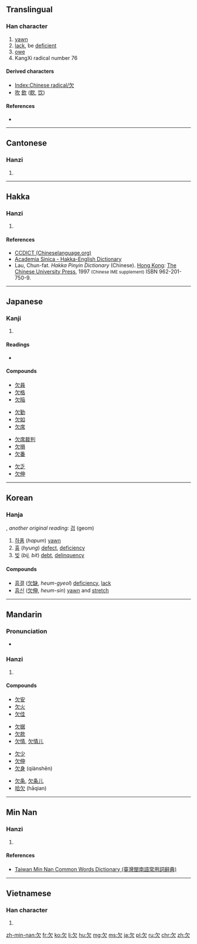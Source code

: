{{also|缺}}
==Translingual==
{{stroke order|strokes=4}}
{{stroke order|type=animate}}

===Han character===
{{Han char|rn=76|rad=欠|as=00|sn=4|four=2780<sub>2</sub>|canj=弓人 (NO)}}

# [[yawn]]
# [[lack]], be [[deficient]]
# [[owe]]
# KangXi radical number 76

====Derived characters====
* [[Index:Chinese radical/欠]]
* [[吹]] [[飲]] ([[飮]], [[饮]])

====References====
* {{Han ref|kx=0565.010|dkj=15991|dj=0953.350|hdz=32133.010|uh=6B20|ud=27424|bh=A4ED|bd=42221}}

----

==Cantonese==

===Hanzi===
{{yue-hanzi|jyut=[[him3]]|y=[[him3]]}}

# {{defn|lang=yue|sort=欠00}}

----

==Hakka==

===Hanzi===
{{hak-hanzi|poj=khìam|gd=k'iam<sup>5</sup>|hpy=kiam4}}

# {{defn|lang=hak|sort=欠00}}

====References====
*[http://www.chinalanguage.com/dictionaries/?mode=view&view=chardict&query=%E6%AC%A0 CCDICT (Chineselanguage.org)]
*[http://minhakka.ling.sinica.edu.tw/bkg/hakyin/search.php?DETAIL=1&LIMIT=id=14108&dbname=su_tian_1&graph=2 Academia Sinica - Hakka-English Dictionary]
*Lau, Chun-fat. ''Hakka Pinyin Dictionary'' (Chinese). [[Hong Kong]]: [[w:Chinese University of Hong Kong|The Chinese University Press]], 1997 <small>(Chinese IME supplement)</small> ISBN 962-201-750-9.

----

==Japanese==

===Kanji===
{{ja-kanji|grade=4|rs=欠00}}

# {{defn|lang=ja|sort=欠00}}

====Readings====
* {{ja-readings|on=[[けつ]] (ketsu) [[けん]] (ken)
|kun=[[かける]] (kakeru), [[あくび]] (akubi)
}}

====Compounds====
{{top4}}
* [[欠員]]
* [[欠格]]
* [[欠陥]]
{{mid4}}
* [[欠勤]]
* [[欠如]]
* [[欠席]]
{{mid4}}
* [[欠席裁判]]
* [[欠損]]
* [[欠番]]
{{mid4}}
* [[欠乏]]
* [[欠伸]]
{{bottom}}

----

==Korean==

===Hanja===
{{ko-hanja|hangeul=[[흠]], [[감]]|eumhun=|rv=heum, gam|mr=hŭm, kam|y=hum, kam}}, ''another original reading:'' [[검]] (geom)

# [[하품]] (''hapum'') [[yawn]]
# [[흉]] (''hyung'') [[defect]], [[deficiency]]
# [[빚]] (''bij, bit'') [[debt]], [[delinquency]]

====Compounds====
* [[흠결]] ([[欠]][[缺]], ''heum-gyeol'') [[deficiency]], [[lack]]
* [[흠신]] ([[欠]][[伸]], ''heum-sin'') [[yawn]] and [[stretch]]

----

==Mandarin==

===Pronunciation===
* {{audio|Zh-qiàn.ogg|Audio|lang=cmn}}

===Hanzi===
{{cmn-hanzi|pin=[[qiàn]] ([[qian4]]), [[quē]] ([[que1]])|wg=ch'ien<sup>4</sup>}}

# {{defn|lang=cmn|sort=欠00}}

====Compounds====
{{top4}}
* [[欠安]]
* [[欠火]]
* [[欠佳]]
{{mid4}}
* [[欠据]]
* [[欠款]]
* [[欠情]], [[欠情儿]]
{{mid4}}
* [[欠少]]
* [[欠伸]]
* [[欠身]] (qiànshēn)
{{mid4}}
* [[欠条]], [[欠条儿]]
* [[哈欠]] (hāqian)
{{bottom}}

----

==Min Nan==

===Hanzi===
{{nan-hanzi|poj=|tlpa=khiàm (khiam<sup>3</sup>}}

# {{defn|lang=nan|sort=欠00}}

====References====
*[http://twblg.dict.edu.tw/holodict_new/result_detail.jsp?n_no=815&curpage=1&sample=%E6%AC%A0&radiobutton=1&querytarget=1&limit=20&pagenum=1&rowcount=13 Taiwan Min Nan Common Words Dictionary (臺灣閩南語常用詞辭典)]

----

==Vietnamese==

===Han character===
{{vi-hantu|[[khiếm]]|rs=欠00}}

# {{defn|lang=vi|sort=欠00}}

[[Category:CJKV radicals| ]]

[[zh-min-nan:欠]]
[[fr:欠]]
[[ko:欠]]
[[li:欠]]
[[hu:欠]]
[[mg:欠]]
[[ms:欠]]
[[ja:欠]]
[[pl:欠]]
[[ru:欠]]
[[chr:欠]]
[[zh:欠]]